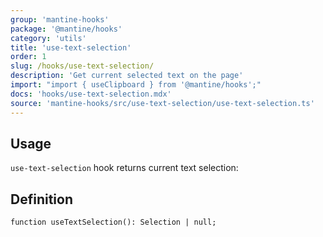 ```yaml
---
group: 'mantine-hooks'
package: '@mantine/hooks'
category: 'utils'
title: 'use-text-selection'
order: 1
slug: /hooks/use-text-selection/
description: 'Get current selected text on the page'
import: "import { useClipboard } from '@mantine/hooks';"
docs: 'hooks/use-text-selection.mdx'
source: 'mantine-hooks/src/use-text-selection/use-text-selection.ts'
---
```



## Usage

`use-text-selection` hook returns current text selection:

<Demo data={HooksDemos.useTextSelectionUsage} />

## Definition

```tsx
function useTextSelection(): Selection | null;
```
